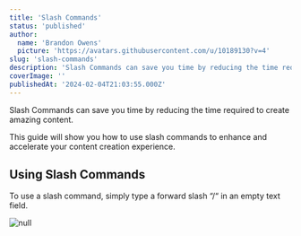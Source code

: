 ```yaml
---
title: 'Slash Commands'
status: 'published'
author:
  name: 'Brandon Owens'
  picture: 'https://avatars.githubusercontent.com/u/10189130?v=4'
slug: 'slash-commands'
description: 'Slash Commands can save you time by reducing the time required to create amazing content. This guide will show you how to use slash commands to enhance and accelerate your content creation experience.'
coverImage: ''
publishedAt: '2024-02-04T21:03:55.000Z'
---
```


Slash Commands can save you time by reducing the time required to create amazing content.

This guide will show you how to use slash commands to enhance and accelerate your content creation experience.



## Using Slash Commands

To use a slash command, simply type a forward slash “/“ in an empty text field.

![null](/images/screenshot-2024-02-04-120937-gwMT.png)

